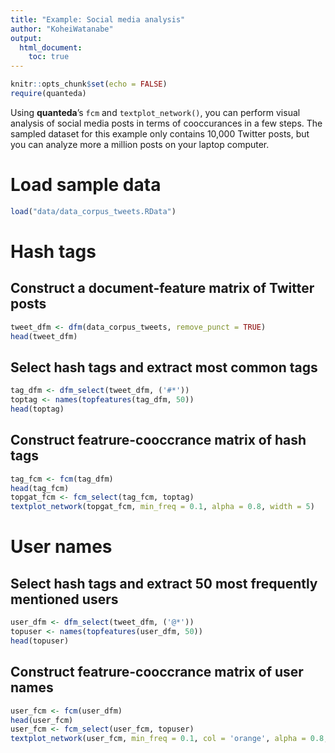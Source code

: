 ```yaml
---
title: "Example: Social media analysis"
author: "KoheiWatanabe"
output: 
  html_document:
    toc: true
---
```


```r
knitr::opts_chunk$set(echo = FALSE)
require(quanteda)
```

Using **quanteda**'s `fcm` and `textplot_network()`, you can perform visual analysis of social media posts in terms of cooccurances in a few steps. The sampled dataset for this example only contains 10,000 Twitter posts, but you can analyze more a million posts on your laptop computer.

# Load sample data
```r
load("data/data_corpus_tweets.RData")
```

# Hash tags

## Construct a document-feature matrix of Twitter posts
```r
tweet_dfm <- dfm(data_corpus_tweets, remove_punct = TRUE)
head(tweet_dfm)
```

## Select hash tags and extract most common tags 
```r
tag_dfm <- dfm_select(tweet_dfm, ('#*'))
toptag <- names(topfeatures(tag_dfm, 50))
head(toptag)
```

## Construct featrure-cooccrance matrix of hash tags
```r
tag_fcm <- fcm(tag_dfm)
head(tag_fcm)
topgat_fcm <- fcm_select(tag_fcm, toptag)
textplot_network(topgat_fcm, min_freq = 0.1, alpha = 0.8, width = 5)
```

# User names

## Select hash tags and extract 50 most frequently mentioned users 
```r
user_dfm <- dfm_select(tweet_dfm, ('@*'))
topuser <- names(topfeatures(user_dfm, 50))
head(topuser)
```

## Construct featrure-cooccrance matrix of user names
```r
user_fcm <- fcm(user_dfm)
head(user_fcm)
user_fcm <- fcm_select(user_fcm, topuser)
textplot_network(user_fcm, min_freq = 0.1, col = 'orange', alpha = 0.8, width = 5)
```

